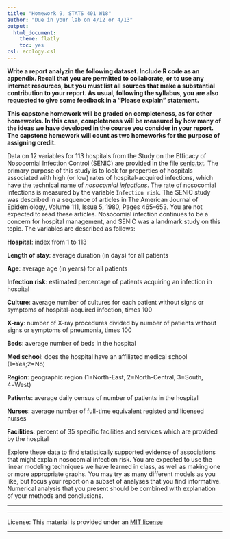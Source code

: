 ```yaml
---
title: "Homework 9, STATS 401 W18"
author: "Due in your lab on 4/12 or 4/13"
output:
  html_document:
    theme: flatly
    toc: yes
csl: ecology.csl
---
```


\newcommand\E{\mathrm{E}}
\newcommand\SE{\mathrm{SE}}
\newcommand\var{\mathrm{Var}}
\newcommand\cov{\mathrm{Cov}}
\newcommand\prob{\mathrm{P}}
\newcommand\mat[1]{\mathbb{#1}}
\renewcommand\vect[1]{\boldsymbol{\mathrm{#1}}}
\newcommand\transpose{{\scriptscriptstyle \mathrm{T}}}
\usepackage{amsmath}


**Write a report analyzin the following dataset. Include R code as an appendix.
Recall that you are permitted to collaborate, or to use any internet resources, but you must list all sources that make a substantial contribution to your report.
As usual, following the syllabus, you are also requested to give some feedback in a "Please explain" statement.
**

**This capstone homework will be graded on completeness, as for other homeworks. In this case, completeness will be measured by how many of the ideas we have developed in the course you consider in your report. The capstone homework will count as two homeworks for the purpose of assigning credit.**

Data on 12 variables for 113 hospitals from the Study on the Efficacy of Nosocomial Infection Control (SENIC) are provided in the file [senic.txt](senic.txt). 
The primary purpose of this study is to look for properties of hospitals associated with high (or low) rates of hospital-acquired infections, which have the technical name of *nosocomial infections*.
The rate of nosocomial infections is measured by the variable `Infection risk`.
The SENIC study was described in a sequence of articles in The American Journal of Epidemiology, Volume 111, Issue 5, 1980, Pages 465–653. 
You are not expected to read these articles.
Nosocomial infection continues to be a concern for hospital management, and SENIC was a landmark study on this topic. 
The variables are described as follows:

**Hospital**: index from 1 to 113

**Length of stay**: average duration (in days) for all patients

**Age**: average age (in years) for all patients

**Infection risk**: estimated percentage of patients acquiring an infection in hospital

**Culture**: average number of cultures for each patient without signs or symptoms of hospital-acquired infection, times 100

**X-ray**: number of X-ray procedures divided by number of patients without signs or symptoms of pneumonia, times 100

**Beds**: average number of beds in the hospital

**Med school**: does the hospital have an affiliated medical school (1=Yes;2=No)

**Region**: geographic region (1=North-East, 2=North-Central, 3=South, 4=West)

**Patients**: average daily census of number of patients in the hospital

**Nurses**: average number of full-time equivalent registed and licensed nurses

**Facilities**: percent of 35 specific facilities and services which are provided by the hospital

Explore these data to find statistically supported evidence of associations that might explain nosocomial infection risk.
You are expected to use the linear modeling techniques we have learned in class, as well as making one or more appropriate graphs.
You may try as many different models as you like, but focus your report on a subset of analyses that you find informative.
Numerical analysis that you present should be combined with explanation of your methods and conclusions.


--------------

-------------

License: This material is provided under an [MIT license](https://ionides.github.io/401w18/LICENSE)<br>


------
